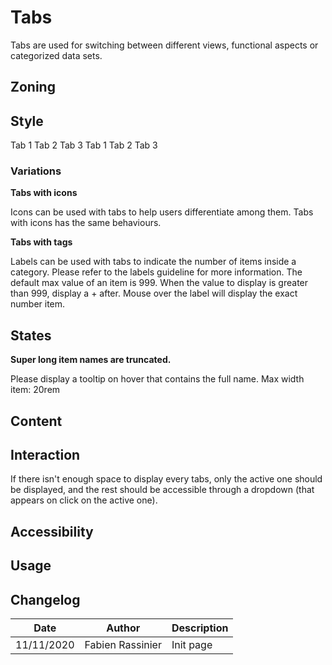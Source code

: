 

<Meta title="Components/Tabs" />

# Tabs

Tabs are used for switching between different views, functional aspects or categorized data sets. 

## Zoning

<FigmaImage
	src="https://www.figma.com/file/qc8oUSyVJM67gSsbTShftt/%F0%9F%93%90-Zoning?node-id=46%3A63"
	alt="zoning for tabs"
/>


## Style

<Canvas>
    <Story name="default">
        <Tabs selectedId="tab3">
            <Tabs.TabList aria-label="My tabs">
                <Tabs.Tab>Tab 1</Tabs.Tab>
                <Tabs.Tab>Tab 2</Tabs.Tab>
                <Tabs.Tab id="tab3">Tab 3</Tabs.Tab>
            </Tabs.TabList>
            <Tabs.TabPanel>Tab 1</Tabs.TabPanel>
            <Tabs.TabPanel>Tab 2</Tabs.TabPanel>
            <Tabs.TabPanel>Tab 3</Tabs.TabPanel>
        </Tabs>
    </Story>
</Canvas>

### Variations

**Tabs with icons**

Icons can be used with tabs to help users differentiate among them. Tabs with icons has the same behaviours. 

<FigmaImage
	src="https://www.figma.com/file/bSesPlHPWLPA66wySm8VYV/Tabs?node-id=0%3A145"
	alt="tabs with icons example"
/>

**Tabs with tags**

Labels can be used with tabs to indicate the number of items inside a category. Please refer to the labels guideline for more information.
The default max value of an item is 999. When the value to display is greater than 999, display a + after.
Mouse over the label will display the exact number item.

<FigmaImage
	src="https://www.figma.com/file/bSesPlHPWLPA66wySm8VYV/Tabs?node-id=0%3A132"
	alt="tabs with tags example"
/>

## States

**Super long item names are truncated.**

Please display a tooltip on hover that contains the full name.
Max width item: 20rem

<FigmaImage
	src="https://www.figma.com/file/bSesPlHPWLPA66wySm8VYV/Tabs?node-id=0%3A123"
	alt="tabs with truncated label"
/>


## Content

## Interaction

If there isn't enough space to display every tabs, only the active one should be displayed, and the rest should be accessible through a dropdown (that appears on click on the active one).

<FigmaImage
	src="https://www.figma.com/file/bSesPlHPWLPA66wySm8VYV/Tabs?node-id=0%3A167"
	alt="tabs with dropdowns"
/>


## Accessibility

## Usage

## Changelog

| Date       | Author           | Description |
| ---------- | ---------------- | ----------- |
| 11/11/2020 | Fabien Rassinier | Init page   |
